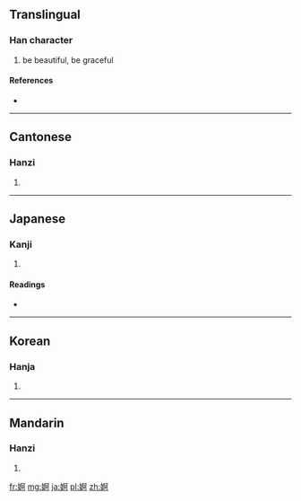 {{also|娿}}
==Translingual==

===Han character===
{{Han char|rn=38|rad=女|as=08|sn=11|four=4142<sub>0</sub>|canj=女弓中口 (VNLR)}}

# be beautiful, be graceful

====References====
* {{Han ref|kx=0263.470|dkj=06382|dj=0530.320|hdz=21054.080|uh=5A40|ud=23104|bh=B0FE|bd=45310}}

----

==Cantonese==

===Hanzi===
{{yue-hanzi|jyut=|y=o2}}

# {{defn|Cantonese|sort=女08}}

----

==Japanese==

===Kanji===
{{ja-kanji|grade=|rs=女08}}

# {{defn|Japanese|sort=女08}}

====Readings====
* {{ja-readings|on=[[あ]] (a)|kun=[[たおやか]] (taoyaka)}}

----

==Korean==

===Hanja===
{{ko-hanja|hangeul=아|rv=a|mr=a}}

# {{defn|Korean|sort=女08}}

----

==Mandarin==

===Hanzi===
{{cmn-hanzi|pin=[[ē]] ([[e1]])|wg=o<sup>1</sup>}}

# {{defn|Mandarin|sort=女08}}

[[fr:婀]]
[[mg:婀]]
[[ja:婀]]
[[pl:婀]]
[[zh:婀]]